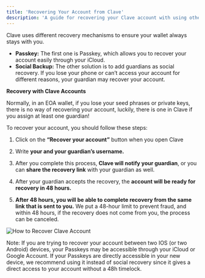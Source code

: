 ```yaml
---
title: 'Recovering Your Account from Clave'
description: 'A guide for recovering your Clave account with using other wallets.'
---
```


Clave uses different recovery mechanisms to ensure your wallet always stays with you.

- **Passkey:** The first one is Passkey, which allows you to recover your account easily through your iCloud.
- **Social Backup:** The other solution is to add guardians as social recovery. If you lose your phone or can’t access your account for different reasons, your guardian may recover your account.

**Recovery with Clave Accounts**

Normally, in an EOA wallet, if you lose your seed phrases or private keys, there is no way of recovering your account, luckily, there is one in Clave if you assign at least one guardian!

To recover your account, you should follow these steps: 
1. Click on the **“Recover your account”** button when you open Clave 
2. Write **your and your guardian’s username.** 
3. After you complete this process, **Clave will notify your guardian**, or you can **share the recovery link** with your guardian as well. 

4. After your guardian accepts the recovery, the **account will be ready for recovery in 48 hours.** 
5. **After 48 hours, you will be able to complete recovery from the same link that is sent to you.** We put a 48-hour limit to prevent fraud, and within 48 hours, if the recovery does not come from you, the process can be canceled. 

![How to Recover Clave Account](./images/guardians1.png)

Note: If you are trying to recover your account between two IOS (or two Android) devices, your Passkeys may be accessible through your iCloud or Google Account. If your Passkeys are directly accessible in your new device, we recommend using it instead of social recovery since it gives a direct access to your account without a 48h timelock.